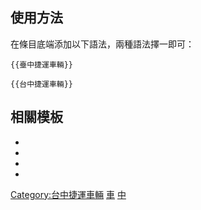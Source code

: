 {{NoteTA|G1=MediaWiki}}{{Documentation subpage}}<!-- 在本行下編輯模板說明 -->

== 使用方法 ==
在條目底端添加以下語法，兩種語法擇一即可：
<pre>{{臺中捷運車輛}}</pre>
<pre>{{台中捷運車輛}}</pre>

== 相關模板 == 
*{{Tl|台北捷運車輛}}
*{{Tl|新北捷運車輛}}
*{{Tl|桃園捷運車輛}}
*{{Tl|高雄捷運車輛}}

<includeonly>
[[Category:台中捷運車輛]]
[[Category:台中捷運模板|車]]
[[Category:台灣鐵路車輛列表模板|中]]
</includeonly>